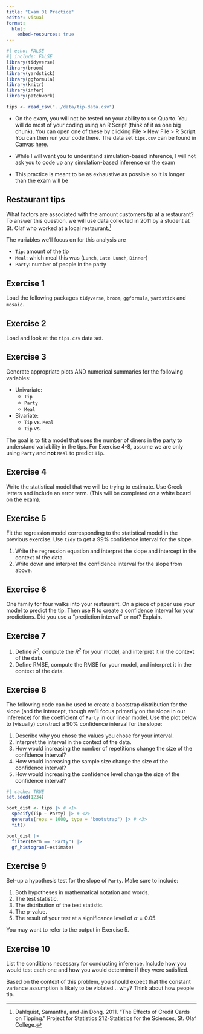 ---
title: "Exam 01 Practice"
editor: visual
format:
  html:
    embed-resources: true
---

```{r}
#| echo: FALSE
#| include: FALSE
library(tidyverse)
library(broom)
library(yardstick)
library(ggformula)
library(knitr)
library(infer)
library(patchwork)

tips <- read_csv("../data/tip-data.csv")
```

::: callout-important
-   On the exam, you will not be tested on your ability to use Quarto. You will do most of your coding using an R Script (think of it as one big chunk). You can open one of these by clicking File \> New File \> R Script. You can then run your code there. The data set `tips.csv` can be found in Canvas [here](https://cofi.instructure.com/courses/17093/assignments/204171).

-   While I will want you to understand simulation-based inference, I will not ask you to code up any simulation-based inference on the exam

-   This practice is meant to be as exhaustive as possible so it is longer than the exam will be
:::

## Restaurant tips

What factors are associated with the amount customers tip at a restaurant? To answer this question, we will use data collected in 2011 by a student at St. Olaf who worked at a local restaurant.[^1]

[^1]: Dahlquist, Samantha, and Jin Dong. 2011. "The Effects of Credit Cards on Tipping." Project for Statistics 212-Statistics for the Sciences, St. Olaf College.

The variables we'll focus on for this analysis are

-   `Tip`: amount of the tip
-   `Meal`: which meal this was (`Lunch`, `Late Lunch`, `Dinner`)
-   `Party`: number of people in the party

## Exercise 1

Load the following packages `tidyverse`, `broom`, `ggformula`, `yardstick` and `mosaic`.

## Exercise 2

Load and look at the `tips.csv` data set.

## Exercise 3

Generate appropriate plots AND numerical summaries for the following variables:

-   Univariate:
    -   `Tip`
    -   `Party`
    -   `Meal`
-   Bivariate:
    -   `Tip` vs. `Meal`
    -   `Tip` vs.

The goal is to fit a model that uses the number of diners in the party to understand variability in the tips. For Exercise 4-8, assume we are only using `Party` and **not** `Meal` to predict `Tip`.

## Exercise 4

Write the statistical model that we will be trying to estimate. Use Greek letters and include an error term. (This will be completed on a white board on the exam).

## Exercise 5

Fit the regression model corresponding to the statistical model in the previous exercise. Use `tidy` to get a 99% confidence interval for the slope.

1.  Write the regression equation and interpret the slope and intercept in the context of the data.
2.  Write down and interpret the confidence interval for the slope from above.

## Exercise 6

One family for four walks into your restaurant. On a piece of paper use your model to predict the tip. Then use R to create a confidence interval for your predictions. Did you use a "prediction interval" or not? Explain.

## Exercise 7

1.  Define $R^2$, compute the $R^2$ for your model, and interpret it in the context of the data.
2.  Define RMSE, compute the RMSE for your model, and interpret it in the context of the data.

## Exercise 8

The following code can be used to create a bootstrap distribution for the slope (and the intercept, though we'll focus primarily on the slope in our inference) for the coefficient of `Party` in our linear model. Use the plot below to (visually) construct a 90% confidence interval for the slope:

1.  Describe why you chose the values you chose for your interval.
2.  Interpret the interval in the context of the data.
3.  How would increasing the number of repetitions change the size of the confidence interval?
4.  How would increasing the sample size change the size of the confidence interval?
5.  How would increasing the confidence level change the size of the confidence interval?

```{r}
#| cache: TRUE
set.seed(1234)

boot_dist <- tips |> # <1>
  specify(Tip ~ Party) |> # <2>
  generate(reps = 1000, type = "bootstrap") |> # <3>
  fit()

boot_dist |>
  filter(term == "Party") |> 
  gf_histogram(~estimate)
```

## Exercise 9

Set-up a hypothesis test for the slope of `Party`. Make sure to include:

1.  Both hypotheses in mathematical notation and words.
2.  The test statistic.
3.  The distribution of the test statistic.
4.  The p-value.
5.  The result of your test at a significance level of $\alpha= 0.05$.

You may want to refer to the output in Exercise 5.

## Exercise 10

List the conditions necessary for conducting inference. Include how you would test each one and how you would determine if they were satisfied.

Based on the context of this problem, you should expect that the constant variance assumption is likely to be violated... why? Think about how people tip.
